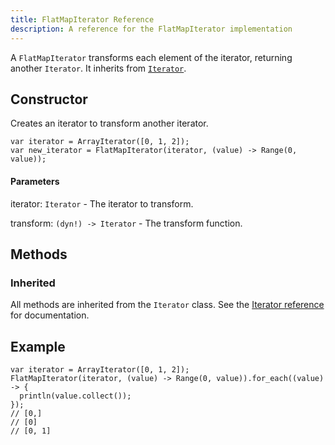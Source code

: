 ---
title: FlatMapIterator Reference
description: A reference for the FlatMapIterator implementation
---

A `FlatMapIterator` transforms each element of the iterator, returning another `Iterator`. It inherits from [`Iterator`](/reference/api/iterators/iterator/).

## Constructor

Creates an iterator to transform another iterator.

```ql
var iterator = ArrayIterator([0, 1, 2]);
var new_iterator = FlatMapIterator(iterator, (value) -> Range(0, value));
```

#### Parameters

iterator: `Iterator` - The iterator to transform.

transform: `(dyn!) -> Iterator` - The transform function.

## Methods

### Inherited

All methods are inherited from the `Iterator` class. See the [Iterator reference](/reference/api/iterators/iterator#methods) for documentation.

## Example

```ql
var iterator = ArrayIterator([0, 1, 2]);
FlatMapIterator(iterator, (value) -> Range(0, value)).for_each((value) -> {
  println(value.collect());
});
// [0,]
// [0]
// [0, 1]
```
